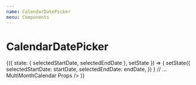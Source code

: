```yaml
---
name: CalendarDatePicker
menu: Components
---
```



# CalendarDatePicker

<Playground>
  <State
    initial={{
      selectedStartDate: null,
      selectedEndDate: null,
    }}
  >
    {({ state: { selectedStartDate, selectedEndDate }, setState }) => (
      <CalendarDatePicker
        useRange
        selectedStartDate={selectedStartDate}
        selectedEndDate={selectedEndDate}
        onValueChange={(startDate, endDate) =>
          setState({
            selectedStartDate: startDate,
            selectedEndDate: endDate,
          })
        }
        // ... MultiMonthCalendar Props
      />
    )}
  </State>
</Playground>
